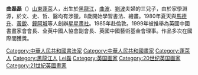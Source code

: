 {{unreferenced|time=2019-04-25T10:18:44+00:00}}
'''曲磊磊'''（{{bd|1951年||catidx=Qu曲}}）[[山東|山東]][[蓬莱市|蓬萊]]人，出生於[[黑龍江|黑龍江]]，[[曲波|曲波]]、[[劉波|劉波]]夫婦的三兒子，由於家學淵源，於文、史、哲、醫均有涉獵，8歲開始學習書法、繪畫。1980年夏天與[[馬德升|馬德升]]、[[黃銳|黃銳]]、[[鐘阿城|鐘阿城]]等人創辦[[星星畫社|星星畫社]]。1985年赴倫敦。1999年被推舉為英國中國書畫家會會長、全英中國人協會副會長、英國中國藝術基金會理事。作品多次在國際間獲獎。

{{Authority control}}
{{DEFAULTSORT:Qu曲}}
[[Category:中華人民共和國書法家|Category:中華人民共和國書法家]]
[[Category:中華人民共和國畫家|Category:中華人民共和國畫家]]
[[Category:蓬萊人|Category:蓬萊人]]
[[Category:黑龍江人|Category:黑龍江人]]
[[Category:曲姓|Lei磊]]
[[Category:英国画家|Category:英国画家]]
[[Category:20世纪英国画家|Category:20世纪英国画家]]
[[Category:21世紀英國畫家|Category:21世紀英國畫家]]